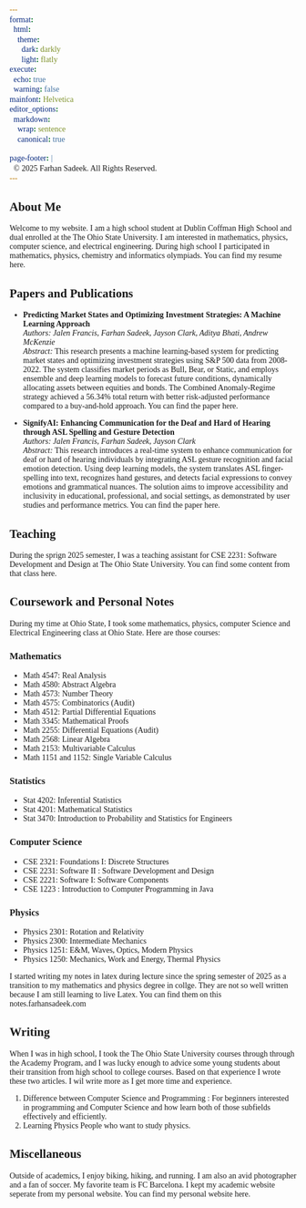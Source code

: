```yaml
---
format:
  html:
    theme: 
      dark: darkly
      light: flatly
execute:
  echo: true
  warning: false
mainfont: Helvetica
editor_options:
  markdown:
    wrap: sentence
    canonical: true

page-footer: |
  © 2025 Farhan Sadeek. All Rights Reserved.
---
```


```{=html}
<style>
@import url('https://fonts.googleapis.com/css2?family=Funnel+Sans:ital,wght@0,300..800;1,300..800&display=swap');
@import url('https://fonts.googleapis.com/css2?family=Figtree:ital,wght@0,300..900;1,300..900&family=Fragment+Mono:ital@0;1&display=swap');

p, a, u, li, ol, ul, h1, h2, h3, h4, h5, h6 {
  font-family: 'Figtree';
}
a {
  text-decoration: none;
}
pre, code {
  font-family: 'Fragment Mono';
  font-size: 14px;
}
</style>
```

## About Me

Welcome to my website. I am a high school student at [Dublin Coffman High School](https://coffman.dublinschools.net/) and dual enrolled at the [The Ohio State University](https://osu.edu). I am interested in mathematics, physics, computer science, and electrical engineering. During high school I participated in mathematics, physics, chemistry and informatics olympiads. You can find my resume [here](resume.pdf).

## Papers and Publications
- **Predicting Market States and Optimizing Investment Strategies: A Machine Learning Approach**\
    *Authors: Jalen Francis, Farhan Sadeek, Jayson Clark, Aditya Bhati, Andrew McKenzie*\
    *Abstract:* This research presents a machine learning-based system for predicting market states and optimizing investment strategies using S&P 500 data from 2008-2022.
    The system classifies market periods as Bull, Bear, or Static, and employs ensemble and deep learning models to forecast future conditions, dynamically allocating assets between equities and bonds.
    The Combined Anomaly-Regime strategy achieved a 56.34% total return with better risk-adjusted performance compared to a buy-and-hold approach. You can find the paper [here.](QuantifyAI.pdf)

- **SignifyAI: Enhancing Communication for the Deaf and Hard of Hearing through ASL Spelling and Gesture Detection**\
    *Authors: Jalen Francis, Farhan Sadeek, Jayson Clark*\
    *Abstract:* This research introduces a real-time system to enhance communication for deaf or hard of hearing individuals by integrating ASL gesture recognition and facial emotion detection.
    Using deep learning models, the system translates ASL finger-spelling into text, recognizes hand gestures, and detects facial expressions to convey emotions and grammatical nuances.
    The solution aims to improve accessibility and inclusivity in educational, professional, and social settings, as demonstrated by user studies and performance metrics. You can find the paper [here.](SignifyAI.pdf)

## Teaching

During the sprign 2025 semester, I was a teaching assistant for [CSE 2231: Software Development and Design](https://web.cse.ohio-state.edu/software/2231/web-sw1/schedule.html) at The Ohio State University.
You can find some content from that class [here](https://notes.farhansadeek.com/Ohio_State/cse2231/notes/cse2231.pdf).

## Coursework and Personal Notes

During my time at Ohio State, I took some mathematics, physics, computer Science and Electrical Engineering class at Ohio State. Here are those courses:

### Mathematics
- Math 4547: Real Analysis
- Math 4580: Abstract Algebra
- Math 4573: Number Theory
- Math 4575: Combinatorics (Audit)
- Math 4512: Partial Differential Equations
- Math 3345: Mathematical Proofs
- Math 2255: Differential Equations (Audit)
- Math 2568: Linear Algebra
- Math 2153: Multivariable Calculus
- Math 1151 and 1152: Single Variable Calculus

### Statistics
- Stat 4202: Inferential Statistics
- Stat 4201: Mathematical Statistics
- Stat 3470: Introduction to Probability and Statistics for Engineers

### Computer Science
- CSE 2321: Foundations I: Discrete Structures
- CSE 2231: Software II : Software Development and Design
- CSE 2221: Software I: Software Components
- CSE 1223 : Introduction to Computer Programming in Java

### Physics
- Physics 2301: Rotation and Relativity 
- Physics 2300: Intermediate Mechanics
- Physics 1251: E&M, Waves, Optics, Modern Physics
- Physics 1250: Mechanics, Work and Energy, Thermal Physics

I started writing my notes in latex during lecture since the spring semester of 2025 as a transition to my mathematics and physics degree in collge. They are not so well written because I am still learning to live Latex. You can find them on this [notes.farhansadeek.com](https://notes.farhansadeek.com)

## Writing

When I was in high school, I took the [The Ohio State University](https://osu.edu) courses through through the [Academy Program](https://academy.osu.edu/), and I was lucky enough to advice some young students about their transition from high school to college courses. Based on that experience I wrote these two articles. I wil write more as I get more time and experience.

1.  [Difference between Computer Science and Programming](https://notes.farhansadeek.com/advice/CS.pdf) : For beginners interested in programming and Computer Science and how learn both of those subfields effectively and efficiently.
2.  [Learning Physics](https://notes.farhansadeek.com/advice/Physics.pdf) People who want to study physics.


## Miscellaneous
Outside of academics, I enjoy biking, hiking, and running. I am also an avid photographer and a fan of soccer. My favorite team is FC Barcelona. I kept my academic website seperate from my personal website. You can find my personal website [here](https://farhansadeek.com).